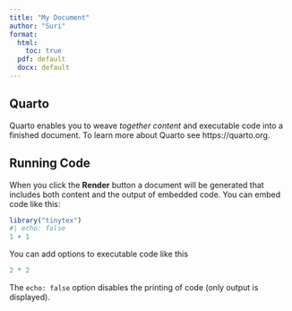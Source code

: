 ```yaml
---
title: "My Document"
author: "Suri"
format:
  html:
    toc: true
  pdf: default
  docx: default
---
```


## Quarto

Quarto enables you to weave *together content* and executable code into a finished document. To learn more about Quarto see https://quarto.org.

## Running Code

When you click the **Render** button a document will be generated that includes both content and the output of embedded code. You can embed code like this:

```r
library("tinytex")
#| echo: false
1 + 1

```

You can add options to executable code like this 

```r
2 * 2
```

The `echo: false` option disables the printing of code (only output is displayed).
